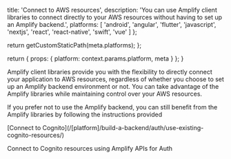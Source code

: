 
  title: 'Connect to AWS resources',
  description: 'You can use Amplify client libraries to connect directly to your AWS resources without having to set up an Amplify backend.',
  platforms: [
    'android',
    'angular',
    'flutter',
    'javascript',
    'nextjs',
    'react',
    'react-native',
    'swift',
    'vue'
  ]
};

  return getCustomStaticPath(meta.platforms);
};

  return {
    props: {
      platform: context.params.platform,
      meta
    }
  };
}

Amplify client libraries provide you with the flexibility to directly connect your application to AWS resources, regardless of whether you choose to set up an Amplify backend environment or not. You can take advantage of the Amplify libraries while maintaining control over your AWS resources. 

If you prefer not to use the Amplify backend, you can still benefit from the Amplify libraries by following the instructions provided

<Columns columns={2}>
<Card variation="outlined">
[Connect to Cognito](/[platform]/build-a-backend/auth/use-existing-cognito-resources/)

Connect to Cognito resources using Amplify APIs for Auth
</Card>
</Columns>

